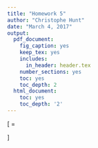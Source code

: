 ```yaml
---
title: "Homework 5"
author: "Christophe Hunt"
date: "March 4, 2017"
output:
  pdf_document:
    fig_caption: yes
    keep_tex: yes
    includes:
      in_header: header.tex
    number_sections: yes
    toc: yes
    toc_depth: 2
  html_document:
    toc: yes
    toc_depth: '2'
---
```


\[
\begin{bmatrix}
    1 & 0  \\
    1 & 1 \\
    1 & 3 \\
    1 & 4 \\
\end{bmatrix}
\begin{bmatrix}
x_1 \\
x_2 \\
\end{bmatrix}
=
\begin{bmatrix}
0 \\
8 \\
8 \\
20  \\
\end{bmatrix}
\]